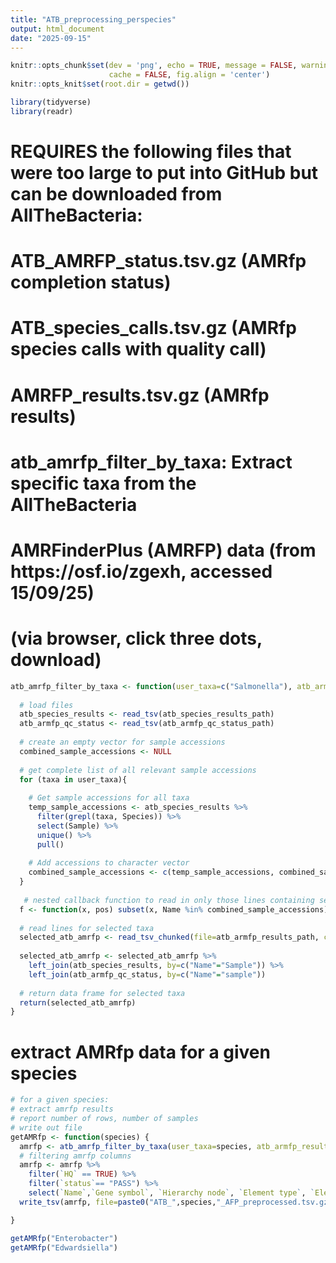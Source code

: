 ```yaml
---
title: "ATB_preprocessing_perspecies"
output: html_document
date: "2025-09-15"
---
```


```r
knitr::opts_chunk$set(dev = 'png', echo = TRUE, message = FALSE, warning = FALSE,
                      cache = FALSE, fig.align = 'center')
knitr::opts_knit$set(root.dir = getwd())

library(tidyverse)
library(readr)

```

# REQUIRES the following files that were too large to put into GitHub but can be downloaded from AllTheBacteria:
# ATB_AMRFP_status.tsv.gz (AMRfp completion status)
# ATB_species_calls.tsv.gz (AMRfp species calls with quality call)
# AMRFP_results.tsv.gz (AMRfp results)

# atb_amrfp_filter_by_taxa: Extract specific taxa from the AllTheBacteria
# AMRFinderPlus (AMRFP) data (from https://osf.io/zgexh, accessed 15/09/25)
# (via browser, click three dots, download)

```r

atb_amrfp_filter_by_taxa <- function(user_taxa=c("Salmonella"), atb_armfp_results_path="AMRFP_results.tsv.gz", atb_armfp_qc_status_path="ATB_AMRFP_status.tsv.gz", atb_species_results_path="ATB_species_calls.tsv.gz"){
  
  # load files
  atb_species_results <- read_tsv(atb_species_results_path)
  atb_armfp_qc_status <- read_tsv(atb_armfp_qc_status_path)
    
  # create an empty vector for sample accessions
  combined_sample_accessions <- NULL
  
  # get complete list of all relevant sample accessions
  for (taxa in user_taxa){
    
    # Get sample accessions for all taxa
    temp_sample_accessions <- atb_species_results %>%
      filter(grepl(taxa, Species)) %>%
      select(Sample) %>%
      unique() %>%
      pull()
    
    # Add accessions to character vector
    combined_sample_accessions <- c(temp_sample_accessions, combined_sample_accessions)
  }
  
   # nested callback function to read in only those lines containing selected taxa (for chunking)
  f <- function(x, pos) subset(x, Name %in% combined_sample_accessions)
  
  # read lines for selected taxa  
  selected_atb_amrfp <- read_tsv_chunked(file=atb_armfp_results_path, callback=DataFrameCallback$new(f), chunk_size = 10000)
  
  selected_atb_amrfp <- selected_atb_amrfp %>%
    left_join(atb_species_results, by=c("Name"="Sample")) %>% 
    left_join(atb_armfp_qc_status, by=c("Name"="sample"))
  
  # return data frame for selected taxa
  return(selected_atb_amrfp)
}

```

# extract AMRfp data for a given species
``` r
# for a given species:
# extract amrfp results
# report number of rows, number of samples
# write out file
getAMRfp <- function(species) {
  amrfp <- atb_amrfp_filter_by_taxa(user_taxa=species, atb_armfp_results_path="AllTheBacteria/AMRFP_results.tsv.gz")
  # filtering amrfp columns
  amrfp <- amrfp %>%
    filter(`HQ` == TRUE) %>%
    filter(`status`== "PASS") %>%
    select(`Name`,`Gene symbol`, `Hierarchy node`, `Element type`, `Element subtype`, `% Coverage of reference sequence`, `% Identity to reference sequence`, `Method`, `Class`, `Subclass`, `Species`) 
  write_tsv(amrfp, file=paste0("ATB_",species,"_AFP_preprocessed.tsv.gz"))

}
```

``` r
getAMRfp("Enterobacter")
getAMRfp("Edwardsiella")
```
